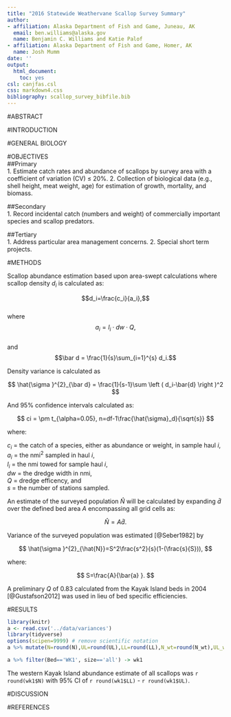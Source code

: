 ```yaml
---
title: "2016 Statewide Weathervane Scallop Survey Summary"
author:
- affiliation: Alaska Department of Fish and Game, Juneau, AK
  email: ben.williams@alaska.gov
  name: Benjamin C. Williams and Katie Palof
- affiliation: Alaska Department of Fish and Game, Homer, AK
  name: Josh Mumm
date: ''
output:
  html_document:
    toc: yes
csl: canjfas.csl
css: markdown4.css
bibliography: scallop_survey_bibfile.bib
---
```

#ABSTRACT  

#INTRODUCTION  

#GENERAL BIOLOGY  

#OBJECTIVES  
##Primary  
 1. Estimate catch rates and abundance of scallops by survey area with a coefficient of variation (CV) ≤ 20%.
 2. Collection of biological data (e.g., shell height, meat weight, age) for estimation of growth, mortality, and biomass.  

##Secondary  
 1. Record incidental catch (numbers and weight) of commercially important species and scallop predators.
 
##Tertiary  
 1. Address particular area management concerns.
 2. Special short term projects.
 
#METHODS  

Scallop abundance estimation based upon area-swept calculations where scallop density $d_i$ is calculated as:

$$d_i=\frac{c_i}{a_i},$$  
where  
$$a_i=l_i\cdot dw\cdot Q,$$  
and  
$$\bar d = \frac{1}{s}\sum_{i=1}^{s} d_i.$$

Density variance is calculated as  

$$
\hat{\sigma }^{2}_{\bar d} = \frac{1}{s-1}\sum \left ( d_i-\bar{d} \right )^2
$$

And 95% confidence intervals calculated as:  

$$
ci = \pm t_{\alpha=0.05}, n=df-1\frac{\hat{\sigma}_d}{\sqrt{s}}
$$

where: 

$c_i$ = the catch of a species, either as abundance or weight, in sample haul *i*,  
$a_i$ = the nmi^2^ sampled in haul *i*,  
$l_i$ = the nmi towed for sample haul *i*,  
*dw* = the dredge width in nmi,   
*Q* = dredge efficency, and   
*s* = the number of stations sampled.  

An estimate of the surveyed population $\hat{N}$ will be calculated by expanding $\bar{d}$ over the defined bed area *A* encompassing all grid cells as: 

$$
\hat{N}=A\bar{d}.
$$

Variance of the surveyed population was estimated [@Seber1982] by

$$
\hat{\sigma }^{2}_{\hat{N}}=S^2\frac{s^2}{s}(1-(\frac{s}{S})),
$$

where:  

$$
S=\frac{A}{\bar{a} }.
$$

A preliminary *Q* of 0.83 calculated from the Kayak Island beds in 2004 [@Gustafson2012] was used in lieu of bed specific efficiencies. 

#RESULTS  
```r
library(knitr)
a <- read.csv('../data/variances')
library(tidyverse)
options(scipen=9999) # remove scientific notation
a %>% mutate(N=round(N),UL=round(UL),LL=round(LL),N_wt=round(N_wt),UL_wt=round(UL_wt),LL_wt=round(LL_wt)) %>% select(Bed, size,N,UL,LL,N_wt,UL_wt,LL_wt) %>% kable()

a %>% filter(Bed=='WK1', size=='all') -> wk1
```


The western Kayak Island abundance estimate of all scallops was ```r round(wk1$N)``` with 95% CI of ```r round(wk1$LL)``` - ```r round(wk1$UL)```.

#DISCUSSION  

#REFERENCES



